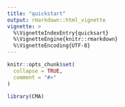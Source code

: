 ```yaml
---
title: "quickstart"
output: rmarkdown::html_vignette
vignette: >
  %\VignetteIndexEntry{quicksart}
  %\VignetteEngine{knitr::rmarkdown}
  %\VignetteEncoding{UTF-8}
---
```


```r
knitr::opts_chunk$set(
  collapse = TRUE,
  comment = "#>"
)
```

```r
library(CMA)
```
